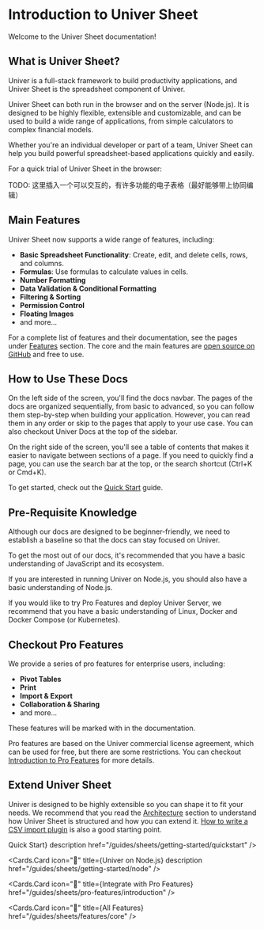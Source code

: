 
# Introduction to Univer Sheet

Welcome to the Univer Sheet documentation!

## What is Univer Sheet?

Univer is a full-stack framework to build productivity applications, and Univer Sheet is the spreadsheet component of Univer. 

Univer Sheet can both run in the browser and on the server (Node.js). It is designed to be highly flexible, extensible and customizable, and can be used to build a wide range of applications, from simple calculators to complex financial models.

Whether you're an individual developer or part of a team, Univer Sheet can help you build powerful spreadsheet-based applications quickly and easily.

For a quick trial of Univer Sheet in the browser:

TODO: 这里插入一个可以交互的，有许多功能的电子表格（最好能够带上协同编辑）

## Main Features

Univer Sheet now supports a wide range of features, including:

- **Basic Spreadsheet Functionality**: Create, edit, and delete cells, rows, and columns.
- **Formulas**: Use formulas to calculate values in cells.
- **Number Formatting**
- **Data Validation & Conditional Formatting**
- **Filtering & Sorting**
- **Permission Control**
- **Floating Images**
- and more...

For a complete list of features and their documentation, see the pages under [Features](/guides/sheets/features/core) section. The core and the main features are [open source on GitHub](https://github.com/dream-num/univer) and free to use.

## How to Use These Docs

On the left side of the screen, you'll find the docs navbar. The pages of the docs are organized sequentially, from basic to advanced, so you can follow them step-by-step when building your application. However, you can read them in any order or skip to the pages that apply to your use case. You can also checkout Univer Docs at the top of the sidebar.

On the right side of the screen, you'll see a table of contents that makes it easier to navigate between sections of a page. If you need to quickly find a page, you can use the search bar at the top, or the search shortcut (Ctrl+K or Cmd+K).

To get started, check out the [Quick Start](/guides/sheets/getting-started/quickstart) guide.

## Pre-Requisite Knowledge

Although our docs are designed to be beginner-friendly, we need to establish a baseline so that the docs can stay focused on Univer.

To get the most out of our docs, it's recommended that you have a basic understanding of JavaScript and its ecosystem. 

If you are interested in running Univer on Node.js, you should also have a basic understanding of Node.js. 

If you would like to try Pro Features and deploy Univer Server, we recommend that you have a basic understanding of Linux, Docker and Docker Compose (or Kubernetes).

## Checkout Pro Features

We provide a series of pro features for enterprise users, including: 

- **Pivot Tables**
- **Print**
- **Import & Export**
- **Collaboration & Sharing**
- and more...

These features will be marked with <span className="mr-2"><TitleTag /></span> in the documentation.

Pro features are based on the Univer commercial license agreement, which can be used for free, but there are some restrictions. You can checkout [Introduction to Pro Features](/guides/sheets/pro-features/introduction) for more details.

## Extend Univer Sheet

Univer is designed to be highly extensible so you can shape it to fit your needs. We recommend that you read the [Architecture](/introduction/architecture/univer) section to understand how Univer Sheet is structured and how you can extend it. [How to write a CSV import plugin](http://localhost:3000/en-US/guides/sheets/tutorials/csv-import-plugin) is also a good starting point.

<Cards className="mt-16">
  <Cards.Card
    icon="📊"
    title={<span className="">Quick Start</span>}
    description
    href="/guides/sheets/getting-started/quickstart"
  />

  <Cards.Card
    icon="🫘"
    title={<span className="">Univer on Node.js</span>}
    description
    href="/guides/sheets/getting-started/node"
  />

  <Cards.Card
    icon="🌌"
    title={<span className="">Integrate with Pro Features</span>}
    href="/guides/sheets/pro-features/introduction"
  />

  <Cards.Card
    icon="🌟"
    title={<span className="">All Features</span>}
    href="/guides/sheets/features/core"
  />
</Cards>
